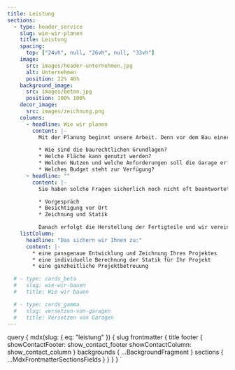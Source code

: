 ```yaml
---
title: Leistung
sections:
  - type: header_service
    slug: wie-wir-planen
    title: Leistung
    spacing:
      top: ["24vh", null, "26vh", null, "33vh"]
    image:
      src: images/header-unternehmen.jpg
      alt: Unternehmen
      position: 22% 46%
    background_image:
      src: images/beton.jpg
      position: 100% 100%
    decor_image:
      src: images/zeichnung.png
    columns:
      - headline: Wie wir planen
        content: |-
          Mit der Planung beginnt unsere Arbeit. Denn vor dem Bau einer Garage sind Fragen zu klären. **Zum Beispiel:**

          * Wie sind die baurechtlichen Grundlagen?
          * Welche Fläche kann genutzt werden?
          * Welchen Nutzen und welche Anforderungen soll die Garage erfüllen?
          * Welches Budget steht zur Verfügung?
      - headline: ""
        content: |-
          Sie haben solche Fragen sicherlich noch nicht oft beantwortet und tun sich vielleicht schwer. Wir beantworten diese Fragen jeden Tag. Hier unterstützen wir Sie also gerne, denn Ihre Wünsche geben die Richtung der Planung vor. Ihr persönlicher Zugewinn an Nutzen hat für uns oberste Priorität. Während der ganzen Bauzeit haben Sie feste Ansprechpartner, die Sie durch folgende **Phasen** begleiten:

          * Vorgespräch
          * Besichtigung vor Ort
          * Zeichnung und Statik

          Danach erfolgt die Herstellung der Fertigteile und wir vereinbaren einen Termin für den Aufbau. Sie können sich dann bereits auf Ihre neue Garage freuen und den neu gewonnen Platz verplanen.
    listColumn:
      headline: "Das sichern wir Ihnen zu:"
      content: |-
        * eine passgenaue Entwicklung und Zeichnung Ihres Projektes
        * eine individuelle Berechnung der Statik für Ihr Projekt
        * eine ganzheitliche Projektbetreuung

  # - type: cards_beta
  #   slug: wie-wir-bauen
  #   title: Wie wir bauen

  # - type: cards_gamma
  #   slug: versetzen-von-garagen
  #   title: Versetzen von Garagen
---
```



  query {
    mdx(slug: { eq: "leistung" }) {
      slug
      frontmatter {
        title
        footer {
          showContactFooter: show_contact_footer
          showContactColumn: show_contact_column
        }
        backgrounds {
          ...BackgroundFragment
        }
        sections {
          ...MdxFrontmatterSectionsFields
        }
      }
    }
  }
`
